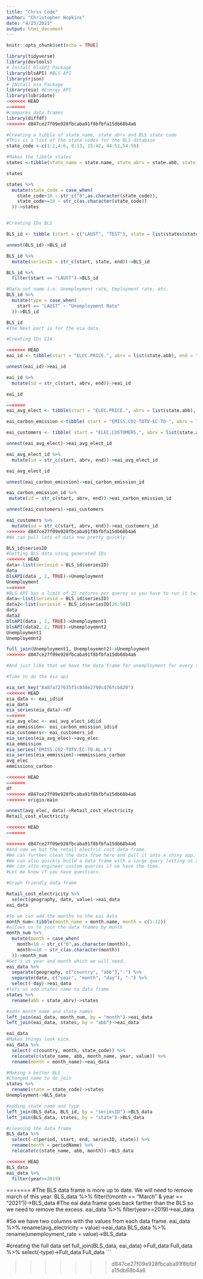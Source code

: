```yaml
---
title: "Chris Code"
author: "Christopher Hopkins"
date: "4/25/2021"
output: html_document
---
```


```r
knitr::opts_chunk$set(echo = TRUE)
```

```r
library(tidyverse)
library(devtools)
# Install blsAPI Package
library(blsAPI) #BLS API
library(rjson)
# INstall eia Package
library(eia) #Energy API
library(lubridate)
<<<<<<< HEAD
=======
#compares data frames
library(diffdf)
>>>>>>> d847ce27f09e928fbcaba91f8bfbfa15db68b4a6
```

```r
#Creating a tibble of state name, state abrv and BLS state code
#This is a list of the state codes for the BLS database
state_code <-c(1:2,4:6, 8:13, 15:42, 44:51,54:56)

#Makes the tibble states
states <-tibble(state_name = state.name, state_abrv = state.abb, state_code = state_code)

states

states %>% 
  mutate(state_code = case_when(
    state_code<10 ~ str_c("0",as.character(state_code)),
    state_code>=10 ~ str_c(as.character(state_code))
  ))->states


#Creating IDs BLS

BLS_id <- tibble (start = c("LAUST", "TEST"), state = list(states$state_code), end = "0000000000003")

unnest(BLS_id)->BLS_id

BLS_id %>% 
  mutate(seriesID = str_c(start, state, end))->BLS_id

BLS_id %>% 
  filter(start == "LAUST")->BLS_id

#Data set name i.e. Unemployment rate, Employment rate, etc.
BLS_id %>% 
  mutate(type = case_when(
    start == "LAUST" ~ "Unemployment Rate"
  ))->BLS_id

BLS_id
#The Next part is for the eia data.

#Creating IDs EIA

<<<<<<< HEAD
eai_id <- tibble(start = "ELEC.PRICE.", abrv = list(state.abb), end = "-IND.M")

unnest(eai_id)->eai_id

eai_id %>% 
  mutate(id = str_c(start, abrv, end))->eai_id

eai_id

=======
eai_avg_elect <- tibble(start = "ELEC.PRICE.", abrv = list(state.abb), end = "-IND.M")

eai_carbon_emission <-tibble( start = "EMISS.CO2-TOTV-EC-TO-", abrv = list(state.abb), end = ".A")

eai_customers <- tibble( start = "ELEC.CUSTOMERS.", abrv = list(state.abb), end = "-ALL.A")

unnest(eai_avg_elect)->eai_avg_elect_id

eai_avg_elect_id %>% 
  mutate(id = str_c(start, abrv, end))->eai_avg_elect_id

eai_avg_elect_id

unnest(eai_carbon_emission)->eai_carbon_emission_id

eai_carbon_emission_id %>% 
 mutate(id = str_c(start, abrv, end))->eai_carbon_emission_id

unnest(eai_customers)->eai_customers

eai_customers %>% 
  mutate(id = str_c(start, abrv, end))->eai_customers_id
>>>>>>> d847ce27f09e928fbcaba91f8bfbfa15db68b4a6
#We can pull lots of data now pretty quickly.

BLS_id$seriesID
#Getting BLS data using generated IDs
<<<<<<< HEAD
data<-list(seriesid = BLS_id$seriesID)
data
blsAPI(data , 2, TRUE)->Unemployment
Unemployment
=======
#BLS API has a limit of 25 returns per querey so you have to run it twice.
data<-list(seriesid = BLS_id$seriesID)
data2<-list(seriesid = BLS_id$seriesID[26:50])
data
data2
blsAPI(data , 2, TRUE)->Unemployment1
blsAPI(data2, 2, TRUE)->Unemployemnt2
Unemployment1
Unemployemnt2

full_join(Unemployment1, Unemployemnt2)->Unemployment
>>>>>>> d847ce27f09e928fbcaba91f8bfbfa15db68b4a6

#And just like that we have the data frame for unemployment for every state for a year.

#Time to do the eia api

eia_set_key("8a87a727635f5c834e2799cd76fcb820")
<<<<<<< HEAD
eia_data <- eai_id$id
eia_data
eia_series(eia_data)->df
=======
eia_avg_elec <- eai_avg_elect_id$id
eia_emmission<- eai_carbon_emission_id$id
eia_customers<- eai_customers_id
eia_series(eia_avg_elec)->avg_elec
eia_emmission
eia_series("EMISS.CO2-TOTV-EC-TO-AL.A")
eia_series(eia_emmission)->emmissions_carbon
avg_elec
emmissions_carbon

<<<<<<< HEAD
=======
df
>>>>>>> d847ce27f09e928fbcaba91f8bfbfa15db68b4a6
>>>>>>> origin/main

unnest(avg_elec, data)->Retail_cost_electricity
Retail_cost_electricity

<<<<<<< HEAD
=======

>>>>>>> d847ce27f09e928fbcaba91f8bfbfa15db68b4a6
#And now we hat the retail electric cost data frame.
#We can further clean the data from here and pull it into a shiny app.
#We can also quickly build a data frame with a large query letting us acess a lot of data.
#We can also engineer custom queries if we have the time.
#Let me know if you have questions.
```
```r
#Graph friendly data frame

Retail_cost_electricity %>% 
  select(geography, date, value)->eai_data
eai_data 

#So we can add the months to the eai data
month_num<-tibble(month_name = month.name, month = c(1:12))
#allows us to join the data frames by month
month_num %>% 
  mutate(month = case_when(
    month<10 ~ str_c("0",as.character(month)),
    month>=10 ~ str_c(as.character(month))
  ))->month_num
#Get's us year and month which we will need.
eai_data %>% 
  separate(geography, c("country", "abb"),"-") %>% 
  separate(date, c("year", "month", "day"), "-") %>% 
  select(-day)->eai_data
#lets us add states name to data frame
states %>% 
  rename(abb = state_abrv)->states

#adds month name and state names
left_join(eai_data, month_num, by = "month")->eai_data
left_join(eai_data, states, by = "abb")->eai_data

eai_data
#Makes things look nice.
eai_data %>% 
  select(-c(country, month, state_code)) %>% 
  relocate(c(state_name, abb, month_name, year, value)) %>% 
  rename(month = month_name)->eai_data

#Making a better BLS
#Changed name to do join
states %>% 
  rename(state = state_code)->states
Unemployment->BLS_data

#adding state name and type
left_join(BLS_data, BLS_id, by = "seriesID")->BLS_data
left_join(BLS_data, states, by = "state")->BLS_data

#cleaning the data frame
BLS_data %>% 
  select(-c(period, start, end, seriesID, state)) %>% 
  rename(month = periodName) %>% 
  relocate(c(state_name, abb, month))->BLS_data

<<<<<<< HEAD
BLS_data
eai_data %>% 
  filter(year>=2019)
```
=======
#The BLS data frame is more up to date. We will need to remove march of this year.
BLS_data %>% 
  filter(!(month == "March" & year == "2021"))->BLS_data
#The eai data frame goes back farther than the BLS so we need to remove the excess.
eai_data %>% 
  filter(year>=2019)->eai_data

#So we have two columns with the values from each data frame.
eai_data %>% 
  rename(avg_electricity = value)->eai_data
BLS_data %>% 
  rename(unemployment_rate = value)->BLS_data

#creating the full data set
full_join(BLS_data, eai_data)->Full_data
Full_data %>% 
  select(-type)->Full_data
Full_data
```

>>>>>>> d847ce27f09e928fbcaba91f8bfbfa15db68b4a6

